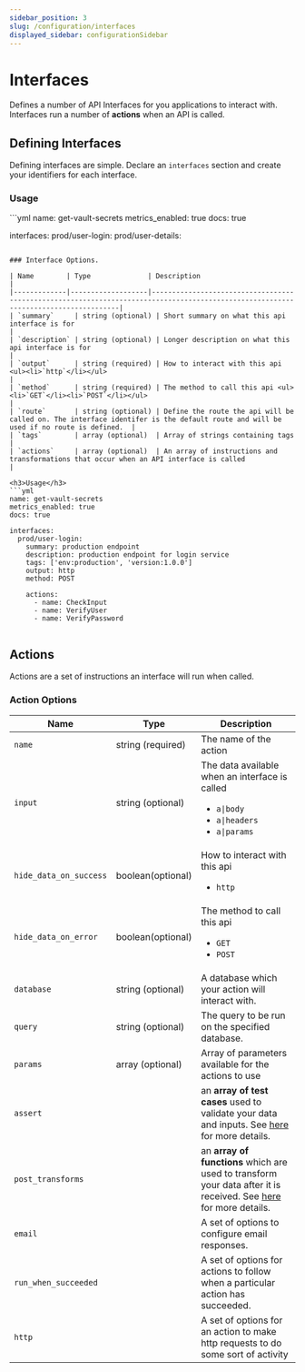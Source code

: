 ```yaml
---
sidebar_position: 3
slug: /configuration/interfaces
displayed_sidebar: configurationSidebar
---
```


# Interfaces

Defines a number of API Interfaces for you applications to interact with. Interfaces run a number of **actions** when an API is called.
## Defining Interfaces 

Defining interfaces are simple. Declare an `interfaces` section and create your identifiers for each interface. 

<h3>Usage</h3>
```yml
name: get-vault-secrets
metrics_enabled: true
docs: true

interfaces:
  prod/user-login:
  prod/user-details:
```

### Interface Options. 

| Name        | Type              | Description                                                                                                                        |
|-------------|-------------------|------------------------------------------------------------------------------------------------------------------------------------|
| `summary`     | string (optional) | Short summary on what this api interface is for                                                                                    |
| `description` | string (optional) | Longer description on what this api interface is for                                                                               |
| `output`      | string (required) | How to interact with this api <ul><li>`http`</li></ul>                                                                             |
| `method`      | string (required) | The method to call this api <ul><li>`GET`</li><li>`POST`</li></ul>                                                                 |
| `route`       | string (optional) | Define the route the api will be called on. The interface identifer is the default route and will be used if no route is defined.  |
| `tags`        | array (optional)  | Array of strings containing tags                                                                                                   |
| `actions`     | array (optional)  | An array of instructions and transformations that occur when an API interface is called                                            |

<h3>Usage</h3>
```yml
name: get-vault-secrets
metrics_enabled: true
docs: true

interfaces:
  prod/user-login:
    summary: production endpoint
    description: production endpoint for login service
    tags: ['env:production', 'version:1.0.0']
    output: http
    method: POST

    actions:
      - name: CheckInput
      - name: VerifyUser
      - name: VerifyPassword
  
```


## Actions

Actions are a set of instructions an interface will run when called. <br/>

### Action Options

| Name                   | Type              | Description                                                                                                                                              |
|------------------------|-------------------|----------------------------------------------------------------------------------------------------------------------------------------------------------|
| `name`                 | string (required) | The name of the action                                                                                                                                   |
| `input`                | string (optional) | The data available when an interface is called <ul><li>`a\|body`</li><li>`a\|headers`</li><li>`a\|params`</li></ul>                                      |
| `hide_data_on_success` | boolean(optional) | How to interact with this api <ul><li>`http`</li></ul>                                                                                                   |
| `hide_data_on_error`   | boolean(optional) | The method to call this api <ul><li>`GET`</li><li>`POST`</li></ul>                                                                                       |
| `database`             | string (optional) | A database which your action will interact with.                                                                                                         |
| `query`                | string (optional) | The query to be run on the specified database.                                                                                                           |
| `params`               | array  (optional) | Array of parameters available for the actions to use                                                                                                     |
| `assert`               |                   | an **array of test cases** used to validate your data and inputs. See [here](./asserts) for more details.                                  |
| `post_transforms`      |                   | an **array of functions** which are used to transform your data after it is received. See [here](./transforms/functions) for more details. |
| `email`                |                   | A set of options to configure email responses.                                                                                                           |
| `run_when_succeeded`   |                   | A set of options for actions to follow when a particular action has succeeded.                                                                           |
| `http`                 |                   | A set of options for an action to make http requests to do some sort of activity                                                                         |